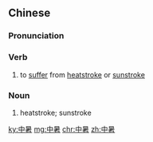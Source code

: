==Chinese==
{{zh-forms}}

===Pronunciation===
{{zh-pron
|m=zhòngshǔ
|c=zung3 syu2
|mn=qz:tiòng-sír/tw,xm:tiòng-sú/zz:tiòng-sí
|cat=v,n
}}

===Verb===
{{zh-verb}}

# to [[suffer]] from [[heatstroke]] or [[sunstroke]]

===Noun===
{{zh-noun}}

# heatstroke; sunstroke

[[ky:中暑]]
[[mg:中暑]]
[[chr:中暑]]
[[zh:中暑]]
